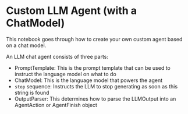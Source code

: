 # Custom LLM Agent (with a ChatModel)

This notebook goes through how to create your own custom agent based on a chat model.

An LLM chat agent consists of three parts:

- PromptTemplate: This is the prompt template that can be used to instruct the language model on what to do
- ChatModel: This is the language model that powers the agent
- `stop` sequence: Instructs the LLM to stop generating as soon as this string is found
- OutputParser: This determines how to parse the LLMOutput into an AgentAction or AgentFinish object


<Example/>
